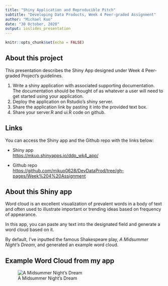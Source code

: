 ```yaml
---
title: "Shiny Application and Reproducible Pitch"
subtitle: "Developing Data Products, Week 4 Peer-graded Assignment"
author: "Michael Kuo"
date: "30 October, 2020"
output: ioslides_presentation
---
```


```r
knitr::opts_chunk$set(echo = FALSE)
```

## About this project
This presentation describes the Shiny App designed under Week 4 Peer-graded Project's guidelines.  

1. Write a shiny application with associated supporting documentation. The documentation should be thought of as whatever a user will need to get started using your application.  
2. Deploy the application on Rstudio's shiny server.  
3. Share the application link by pasting it into the provided text box.  
4. Share your server.R and ui.R code on github.  

## Links
You can access the Shiny app and the Github repo with the links below:  

- Shiny app  
<https://mkuo.shinyapps.io/ddp_wk4_app/>  

- Github repo  
<https://github.com/mikuo0628/DevDataProd/tree/gh-pages/Week%204%20Assignment>  

## About this Shiny app
Word cloud is an excellent visualization of prevalent words in a body of text and often used to illustrate important or trending ideas based on frequency of appearance.  

In this app, you can paste any text into the designated field and generate a word cloud based on it.

By default, I've inputted the famous Shakespeare play, *A Midsummer Night's Dream*, and generated an example word cloud.

## Example Word Cloud from my app
![A Midsummer Night's Dream](WC.png)
